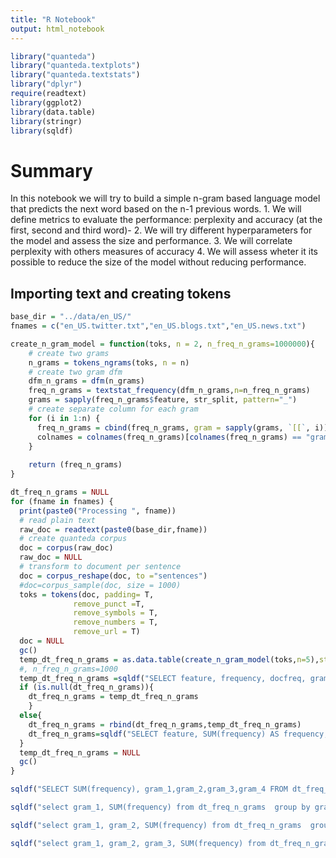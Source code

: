 ```yaml
---
title: "R Notebook"
output: html_notebook
---
```


```r
library("quanteda")
library("quanteda.textplots")
library("quanteda.textstats")
library("dplyr")
require(readtext)
library(ggplot2)
library(data.table)
library(stringr)
library(sqldf)

```
# Summary
In this notebook we will try to build a simple n-gram based language model that predicts the next word based on the n-1 previous words.
1. We will define metrics to evaluate the performance: perplexity and accuracy (at the first, second and third word)-
2. We will try different hyperparameters for the model and assess the size and performance.
3. We will correlate perplexity with others measures of accuracy
4. We will assess wheter it its possible to reduce the size of the model without reducing performance.

## Importing text and creating tokens

```r
base_dir = "../data/en_US/"
fnames = c("en_US.twitter.txt","en_US.blogs.txt","en_US.news.txt")

create_n_gram_model = function(toks, n = 2, n_freq_n_grams=1000000){
    # create two grams
    n_grams = tokens_ngrams(toks, n = n)
    # create two gram dfm 
    dfm_n_grams = dfm(n_grams)
    freq_n_grams = textstat_frequency(dfm_n_grams,n=n_freq_n_grams)
    grams = sapply(freq_n_grams$feature, str_split, pattern="_")
    # create separate column for each gram
    for (i in 1:n) {
      freq_n_grams = cbind(freq_n_grams, gram = sapply(grams, `[[`, i))
      colnames = colnames(freq_n_grams)[colnames(freq_n_grams) == "gram"] = paste0("gram_", i)
    }
    
    return (freq_n_grams)
}

dt_freq_n_grams = NULL
for (fname in fnames) {
  print(paste0("Processing ", fname))
  # read plain text
  raw_doc = readtext(paste0(base_dir,fname))
  # create quanteda corpus
  doc = corpus(raw_doc)
  raw_doc = NULL
  # transform to document per sentence
  doc = corpus_reshape(doc, to ="sentences")
  #doc=corpus_sample(doc, size = 1000)
  toks = tokens(doc, padding= T,
              remove_punct =T,  
              remove_symbols = T,
              remove_numbers = T,
              remove_url = T)
  doc = NULL
  gc()
  temp_dt_freq_n_grams = as.data.table(create_n_gram_model(toks,n=5),stringsAsFactors = FALSE) 
  #, n_freq_n_grams=1000
  temp_dt_freq_n_grams =sqldf("SELECT feature, frequency, docfreq, gram_1, gram_2, gram_3, gram_4 FROM temp_dt_freq_n_grams")
  if (is.null(dt_freq_n_grams)){
    dt_freq_n_grams = temp_dt_freq_n_grams
    }
  else{
    dt_freq_n_grams = rbind(dt_freq_n_grams,temp_dt_freq_n_grams)
    dt_freq_n_grams=sqldf("SELECT feature, SUM(frequency) AS frequency, SUM(docfreq) AS docfreq, min(gram_1) AS gram_1, min(gram_2) as gram_2, min(gram_3) AS gram_3, min(gram_4) as gram_4 FROM dt_freq_n_grams GROUP BY feature")
  }
  temp_dt_freq_n_grams = NULL
  gc()
}
```

```r
sqldf("SELECT SUM(frequency), gram_1,gram_2,gram_3,gram_4 FROM dt_freq_n_grams GROUP BY gram_1, gram_2, gram_3 HAVING gram_1='for' and gram_2='the' and gram_3='first'")

```


```r




sqldf("select gram_1, SUM(frequency) from dt_freq_n_grams  group by gram_1 having gram_1  IN ('novels','pictures','stories','movies')"  )

sqldf("select gram_1, gram_2, SUM(frequency) from dt_freq_n_grams  group by gram_1,gram_2 having gram_1 = 'i''d' and gram_2 IN ('eat','give','die','sleep')"  )

sqldf("select gram_1, gram_2, gram_3, SUM(frequency) from dt_freq_n_grams  group by gram_1,gram_2, gram_3 having gram_1 = 'and' and  gram_2 = 'i''d' and gram_3 IN ('eat','give','die','sleep')")

```

